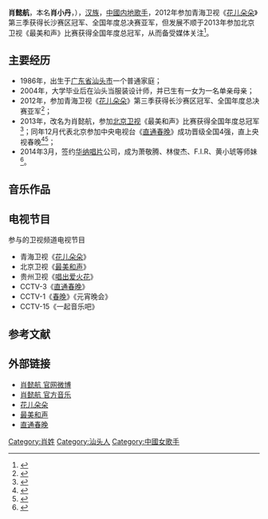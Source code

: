 {{藝人
| 姓名 = 肖懿航
| 類型 = 女歌手
| 圖片 = 
| 圖片簡介 = 
| 英文名 = Cubick 
| 原名 = 肖小丹
| 國籍 = {{PRC}}
| 出生日期 = {{Birth date and age|1985|3|31}}
| 出生地點 = {{CHN}}[[广东省|广东省]][[汕头市|汕头市]] 
| 職業 = [[歌手|歌手]] 
| 語言 = [[汉语|汉语]]（[[普通話|普通話]]、[[粵語|粵語]]）
| 教育程度 =  
| 音樂類型 = [[華語流行|華語流行]]
| 活躍年代 = 2012年-至今
| 唱片公司 = [[华纳唱片|华纳唱片]]（2014年—） 
| 經紀公司 = {{unbulleted list|  [[北京衛視|北京衛視]]（2013年－至今〕| [[喜鵲娛樂股份有限公司|喜鵲娛樂股份有限公司]]〔2013年－至今，台灣代理〕}}
| 網站 = http://weibo.com/cubick 肖懿航個人微博
}}

'''肖懿航'''，本名'''肖小丹'''，{{bd|1985年|3月31日|catIdx=Z张}}），[[汉族|汉族]]，[[中國内地|中國内地]][[歌手|歌手]]，2012年参加青海卫视《[[花儿朵朵|花儿朵朵]]》第三季获得长沙赛区冠军、全国年度总决赛亚军，但发展不顺于2013年参加北京卫视《最美和声》比赛获得全国年度总冠军，从而备受媒体关注<ref>{{Cite web |url=http://gd.people.com.cn/n/2013/1024/c123932-19767625.html |title=专访《最美和声》冠军汕头女孩肖懿航 |access-date=2013-12-30 |archive-date=2013-12-30 |archive-url=https://web.archive.org/web/20131230233804/http://gd.people.com.cn/n/2013/1024/c123932-19767625.html |dead-url=no }}</ref>。

==主要经历==
*1986年，出生于[[广东省|广东省]][[汕头市|汕头市]]一个普通家庭；
*2004年，大学毕业后在汕头当服装设计师，并已生有一女为一名单亲母亲；
*2012年，参加青海卫视《[[花儿朵朵|花儿朵朵]]》第三季获得长沙赛区冠军、全国年度总决赛亚军<ref>{{Cite web |url=http://www.hunantv.com/c/20120920/1657445131.html |title=2012花儿朵朵爵士名伶肖小丹获得全国亚军 |access-date=2013-12-30 |archive-date=2015-09-24 |archive-url=https://web.archive.org/web/20150924032030/http://www.hunantv.com/c/20120920/1657445131.html |dead-url=no }}</ref>；
*2013年，改名为肖懿航，参加[[北京卫视|北京卫视]]《最美和声》比赛获得全国年度总冠军<ref>{{Cite web |url=http://ent.ifeng.com/tv/news/tvtop/detail_2013_10/21/30506392_1.shtml |title=《最美和声》完美收官，肖懿航获得全国冠军 |access-date=2013-12-30 |archive-date=2013-12-30 |archive-url=https://web.archive.org/web/20131230233138/http://ent.ifeng.com/tv/news/tvtop/detail_2013_10/21/30506392_1.shtml |dead-url=no }}</ref>；同年12月代表北京参加中央电视台《[[直通春晚|直通春晚]]》成功晋级全国4强，直上央视春晚<ref>{{Cite web |url=http://news.xinhuanet.com/yzyd/ent/20140210/c_119254374.htm |title=汪小敏华晨宇肖懿航李琦 火锅传奇义结央视春晚 |access-date=2014-02-15 |archive-date=2014-02-21 |archive-url=https://web.archive.org/web/20140221215844/http://news.xinhuanet.com/yzyd/ent/20140210/c_119254374.htm |dead-url=no }}</ref><ref>{{Cite web |url=http://ent.xinmin.cn/2013/12/30/23103106.html |title=《直通春晚》歌曲版曝5强 评委：新人心态很重要 |access-date=2013-12-30 |archive-date=2013-12-30 |archive-url=https://web.archive.org/web/20131230235651/http://ent.xinmin.cn/2013/12/30/23103106.html |dead-url=no }}</ref>；
*2014年3月，签约[[华纳唱片|华纳唱片]]公司，成为萧敬腾、林俊杰、F.I.R、黄小琥等师妹<ref>{{Cite web |url=http://ent.qq.com/a/20140304/010255.htm |title=爱徒肖懿航签约华纳 萧敬腾送雨衣助阵 |access-date=2014-03-06 |archive-date=2014-03-06 |archive-url=https://web.archive.org/web/20140306104635/http://ent.qq.com/a/20140304/010255.htm |dead-url=no }}</ref>。

==音乐作品==
==电视节目==
参与的卫视频道电视节目
*青海卫视《[[花儿朵朵|花儿朵朵]]》
*北京卫视《[[最美和声|最美和声]]》
*贵州卫视《[[唱出爱火花|唱出爱火花]]》
*CCTV-3《[[直通春晚|直通春晚]]》
*CCTV-1《[[春晚|春晚]]》《元宵晚会》
*CCTV-15《一起音乐吧》

==参考文献==
{{reflist}}
==外部链接==
*[http://weibo.com/cubick 肖懿航 官网微博] {{Wayback|url=http://weibo.com/cubick |date=20151204034534 }}
*[http://music.baidu.com/artist/77750192 肖懿航 官方音乐]{{dead link|date=2018年4月 |bot=InternetArchiveBot |fix-attempted=yes }}
*[[花儿朵朵|花儿朵朵]]
*[[最美和声|最美和声]]
*[[直通春晚|直通春晚]]
{{花儿家族}}
{{最美和声全国10强选手}}
{{直通春晚十强选手}}
{{DEFAULTSORT:X肖}}
[[Category:肖姓|Category:肖姓]]
[[Category:汕头人|Category:汕头人]]
[[Category:中國女歌手|Category:中國女歌手]]
